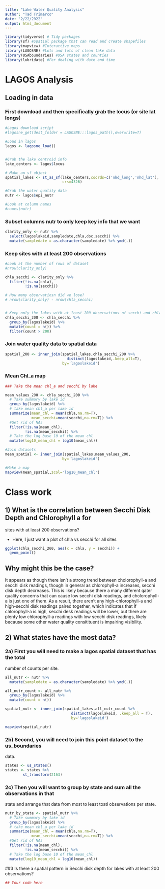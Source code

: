 ```yaml
---
title: "Lake Water Quality Analysis"
author: "Tad Trimarco"
date: "2/22/2022"
output: html_document
---
```




```r
library(tidyverse) # Tidy packages
library(sf) #Spatial package that can read and create shapefiles 
library(mapview) #Interactive maps
library(LAGOSNE) #Lots and lots of clean lake data
library(USAboundaries) #USA states and counties
library(lubridate) #For dealing with date and time
```


# LAGOS Analysis


## Loading in data


### First download and then specifically grab the locus (or site lat longs)
```r
#Lagos download script
#lagosne_get(dest_folder = LAGOSNE:::lagos_path(),overwrite=T)

#Load in lagos
lagos <- lagosne_load()


#Grab the lake centroid info
lake_centers <- lagos$locus

# Make an sf object 
spatial_lakes <- st_as_sf(lake_centers,coords=c('nhd_long','nhd_lat'),
                          crs=4326)

#Grab the water quality data
nutr <- lagos$epi_nutr

#Look at column names
#names(nutr)
```

### Subset columns nutr to only keep key info that we want


```r
clarity_only <- nutr %>%
  select(lagoslakeid,sampledate,chla,doc,secchi) %>%
  mutate(sampledate = as.character(sampledate) %>% ymd(.))

```


### Keep sites with at least 200 observations 

```r

#Look at the number of rows of dataset
#nrow(clarity_only)

chla_secchi <- clarity_only %>%
  filter(!is.na(chla),
         !is.na(secchi))

# How many observatiosn did we lose?
# nrow(clarity_only) - nrow(chla_secchi)


# Keep only the lakes with at least 200 observations of secchi and chla
chla_secchi_200 <- chla_secchi %>%
  group_by(lagoslakeid) %>%
  mutate(count = n()) %>%
  filter(count > 200)


```


### Join water quality data to spatial data

```r
spatial_200 <- inner_join(spatial_lakes,chla_secchi_200 %>%
                            distinct(lagoslakeid,.keep_all=T),
                          by='lagoslakeid')


```

### Mean Chl_a map

```r
### Take the mean chl_a and secchi by lake

mean_values_200 <- chla_secchi_200 %>%
  # Take summary by lake id
  group_by(lagoslakeid) %>%
  # take mean chl_a per lake id
  summarize(mean_chl = mean(chla,na.rm=T),
            mean_secchi=mean(secchi,na.rm=T)) %>%
  #Get rid of NAs
  filter(!is.na(mean_chl),
         !is.na(mean_secchi)) %>%
  # Take the log base 10 of the mean_chl
  mutate(log10_mean_chl = log10(mean_chl))

#Join datasets
mean_spatial <- inner_join(spatial_lakes,mean_values_200,
                          by='lagoslakeid') 

#Make a map
mapview(mean_spatial,zcol='log10_mean_chl')
```


# Class work

## 1) What is the correlation between Secchi Disk Depth and Chlorophyll a for
sites with at least 200 observations?

- Here, I just want a plot of chla vs secchi for all sites 

```r
ggplot(chla_secchi_200, aes(x = chla, y = secchi)) + 
  geom_point()
```


## Why might this be the case? 
It appears as though there isn't a strong trend between cholorophyll-a and secchi disk readings, though in general as chlorophyll-a increases, secchi disk depth decreases. This is likely because there a many different qater quality concerns that can cause low secchi disk readings, and cholorophyll-a is just one of them. As a result, there aren't any high-chlorophyll-a and high-secchi disk readings paired together, which indicates that if chlorophyll-a is high, secchi desk readings will be lower, but there are plenty low chlorophyll-a readings with low secchi disk readings, likely because some other water quality consitituent is impairing visibility.

## 2) What states have the most data? 

### 2a) First you will need to make a lagos spatial dataset that has the total 
number of counts per site.

```r

all_nutr <- nutr %>%
  mutate(sampledate = as.character(sampledate) %>% ymd(.))

all_nutr_count <- all_nutr %>%
  group_by(lagoslakeid) %>%
  mutate(count = n()) 

spatial_nutr <- inner_join(spatial_lakes,all_nutr_count %>%
                              distinct(lagoslakeid, .keep_all = T),
                              by='lagoslakeid')

mapview(spatial_nutr)


```


### 2b) Second, you will need to join this point dataset to the us_boundaries 
data. 

```r
states <- us_states()
states <- states %>%
        st_transform(2163)

```


### 2c) Then you will want to group by state and sum all the observations in that
state and arrange that data from most to least toatl observations per state. 

```r
nutr_by_state <- spatial_nutr %>%
  # Take summary by lake id
  group_by(lagoslakeid) %>%
  # take mean chl_a per lake id
  summarize(mean_chl = mean(chla,na.rm=T),
            mean_secchi=mean(secchi,na.rm=T)) %>%
  #Get rid of NAs
  filter(!is.na(mean_chl),
         !is.na(mean_secchi)) %>%
  # Take the log base 10 of the mean_chl
  mutate(log10_mean_chl = log10(mean_chl))
```

##3 Is there a spatial pattern in Secchi disk depth for lakes with at least 200 
observations?

```r
## Your code here

```


